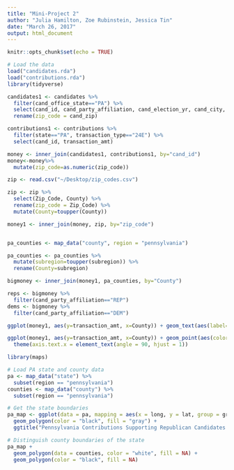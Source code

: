 ```yaml
---
title: "Mini-Project 2"
author: "Julia Hamilton, Zoe Rubinstein, Jessica Tin"
date: "March 26, 2017"
output: html_document
---
```


```r
knitr::opts_chunk$set(echo = TRUE)
```

```r
# Load the data
load("candidates.rda")
load("contributions.rda")
library(tidyverse)
```

```r
candidates1 <- candidates %>%
  filter(cand_office_state=="PA") %>%
  select(cand_id, cand_party_affiliation, cand_election_yr, cand_city, cand_zip) %>%
  rename(zip_code = cand_zip)

contributions1 <- contributions %>%
  filter(state=="PA", transaction_type=="24E") %>%
  select(cand_id, transaction_amt)

money <- inner_join(candidates1, contributions1, by="cand_id")
money<-money%>%
  mutate(zip_code=as.numeric(zip_code))
```

```r
zip <- read.csv("~/Desktop/zip_codes.csv")

zip <- zip %>%
  select(Zip_Code, County) %>%
  rename(zip_code = Zip_Code) %>%
  mutate(County=toupper(County))

money1 <- inner_join(money, zip, by="zip_code")


pa_counties <- map_data("county", region = "pennsylvania")

pa_counties <- pa_counties %>%
  mutate(subregion=toupper(subregion)) %>%
  rename(County=subregion)

bigmoney <- inner_join(money1, pa_counties, by="County")

reps <- bigmoney %>%
  filter(cand_party_affiliation=="REP")
dems <- bigmoney %>%
  filter(cand_party_affiliation=="DEM")
```

```r
ggplot(money1, aes(y=transaction_amt, x=County)) + geom_text(aes(label=cand_city), size=1.5)

ggplot(money1, aes(y=transaction_amt, x=County)) + geom_point(aes(color=cand_party_affiliation, shape=cand_party_affiliation), position = position_jitter(width = 0.25, height = 0), size=2.5) +
  theme(axis.text.x = element_text(angle = 90, hjust = 1))
```


```r
library(maps)

# Load PA state and county data
pa <- map_data("state") %>%
  subset(region == "pennsylvania")
counties <- map_data("county") %>%
  subset(region == "pennsylvania")

# Get the state boundaries
pa_map <- ggplot(data = pa, mapping = aes(x = long, y = lat, group = group)) +
  geom_polygon(color = "black", fill = "gray") +
  ggtitle("Pennsylvania Contributions Supporting Republican Candidates by County")

# Distinguish county boundaries of the state
pa_map +
  geom_polygon(data = counties, color = "white", fill = NA) +
  geom_polygon(color = "black", fill = NA)
```